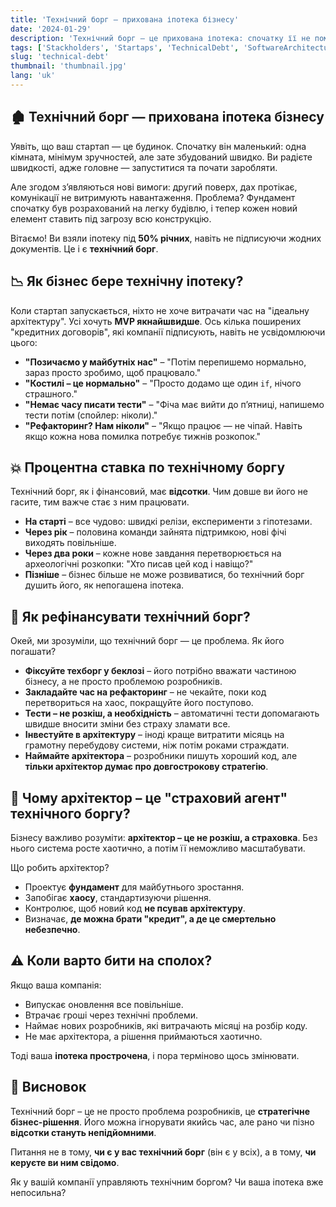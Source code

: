 ```yaml
---
title: 'Технічний борг — прихована іпотека бізнесу'
date: '2024-01-29'
description: 'Технічний борг – це прихована іпотека: спочатку її не помічають, але вона може зруйнувати бізнес. Стартапи роблять швидкі рішення заради MVP, але без архітектора система колапсує. Як і у випадку з поганим кредитом, технічний борг накопичує відсотки, сповільнює розробку і збільшує витрати. Рішення? Контролювати, планувати, залучати архітекторів.'
tags: ['Stackholders', 'Startaps', 'TechnicalDebt', 'SoftwareArchitecture', 'Scalability']
slug: 'technical-debt'
thumbnail: 'thumbnail.jpg'
lang: 'uk'
---
```


## 🏚️ Технічний борг — прихована іпотека бізнесу

Уявіть, що ваш стартап — це будинок. Спочатку він маленький: одна кімната, мінімум зручностей, але зате збудований швидко. Ви радієте швидкості, адже головне — запуститися та почати заробляти.

Але згодом з’являються нові вимоги: другий поверх, дах протікає, комунікації не витримують навантаження. Проблема? Фундамент спочатку був розрахований на легку будівлю, і тепер кожен новий елемент ставить під загрозу всю конструкцію.

Вітаємо! Ви взяли іпотеку під **50% річних**, навіть не підписуючи жодних документів. Це і є **технічний борг**.

## 📉 Як бізнес бере технічну іпотеку?

Коли стартап запускається, ніхто не хоче витрачати час на "ідеальну архітектуру". Усі хочуть **MVP якнайшвидше**. Ось кілька поширених "кредитних договорів", які компанії підписують, навіть не усвідомлюючи цього:

- **"Позичаємо у майбутніх нас"** – "Потім перепишемо нормально, зараз просто зробимо, щоб працювало."
- **"Костилі – це нормально"** – "Просто додамо ще один `if`, нічого страшного."
- **"Немає часу писати тести"** – "Фіча має вийти до п’ятниці, напишемо тести потім (спойлер: ніколи)."
- **"Рефакторинг? Нам ніколи"** – "Якщо працює — не чіпай. Навіть якщо кожна нова помилка потребує тижнів розкопок."

## 💥 Процентна ставка по технічному боргу

Технічний борг, як і фінансовий, має **відсотки**. Чим довше ви його не гасите, тим важче стає з ним працювати.

- **На старті** – все чудово: швидкі релізи, експерименти з гіпотезами.
- **Через рік** – половина команди зайнята підтримкою, нові фічі виходять повільніше.
- **Через два роки** – кожне нове завдання перетворюється на археологічні розкопки: "Хто писав цей код і навіщо?"
- **Пізніше** – бізнес більше не може розвиватися, бо технічний борг душить його, як непогашена іпотека.

## 🚀 Як рефінансувати технічний борг?

Окей, ми зрозуміли, що технічний борг — це проблема. Як його погашати?

- **Фіксуйте техборг у беклозі** – його потрібно вважати частиною бізнесу, а не просто проблемою розробників.
- **Закладайте час на рефакторинг** – не чекайте, поки код перетвориться на хаос, покращуйте його поступово.
- **Тести – не розкіш, а необхідність** – автоматичні тести допомагають швидше вносити зміни без страху зламати все.
- **Інвестуйте в архітектуру** – іноді краще витратити місяць на грамотну перебудову системи, ніж потім роками страждати.
- **Наймайте архітектора** – розробники пишуть хороший код, але **тільки архітектор думає про довгострокову стратегію**.

## 👷 Чому архітектор – це "страховий агент" технічного боргу?

Бізнесу важливо розуміти: **архітектор – це не розкіш, а страховка**. Без нього система росте хаотично, а потім її неможливо масштабувати.

Що робить архітектор?

- Проектує **фундамент** для майбутнього зростання.
- Запобігає **хаосу**, стандартизуючи рішення.
- Контролює, щоб новий код **не псував архітектуру**.
- Визначає, **де можна брати "кредит", а де це смертельно небезпечно**.

## ⚠️ Коли варто бити на сполох?

Якщо ваша компанія:

- Випускає оновлення все повільніше.
- Втрачає гроші через технічні проблеми.
- Наймає нових розробників, які витрачають місяці на розбір коду.
- Не має архітектора, а рішення приймаються хаотично.

Тоді ваша **іпотека прострочена**, і пора терміново щось змінювати.

## 🏁 Висновок

Технічний борг – це не просто проблема розробників, це **стратегічне бізнес-рішення**. Його можна ігнорувати якийсь час, але рано чи пізно **відсотки стануть непідйомними**.

Питання не в тому, **чи є у вас технічний борг** (він є у всіх), а в тому, **чи керуєте ви ним свідомо**.

Як у вашій компанії управляють технічним боргом? Чи ваша іпотека вже непосильна?
